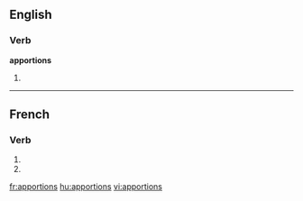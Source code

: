 ==English==

===Verb===
'''apportions'''

# {{third-person singular of|[[apportion]]}}

----

==French==

===Verb===
{{fr-verb-form}}

# {{conjugation of|apporter||1|p|imperf|ind|lang=fr}}
# {{conjugation of|apporter||1|p|pres|sub|lang=fr}}

[[fr:apportions]]
[[hu:apportions]]
[[vi:apportions]]